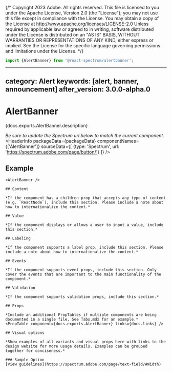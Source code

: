{/* Copyright 2023 Adobe. All rights reserved.
This file is licensed to you under the Apache License, Version 2.0 (the "License");
you may not use this file except in compliance with the License. You may obtain a copy
of the License at http://www.apache.org/licenses/LICENSE-2.0
Unless required by applicable law or agreed to in writing, software distributed under
the License is distributed on an "AS IS" BASIS, WITHOUT WARRANTIES OR REPRESENTATIONS
OF ANY KIND, either express or implied. See the License for the specific language
governing permissions and limitations under the License. */}



```jsx import
import {AlertBanner} from '@react-spectrum/alertbanner';
```

---
category: Alert
keywords: [alert, banner, announcement]
after_version: 3.0.0-alpha.0
---

# AlertBanner

<PageDescription>{docs.exports.AlertBanner.description}</PageDescription>

*Be sure to update the Spectrum url below to match the current component.*
<HeaderInfo
  packageData={packageData}
  componentNames={['AlertBanner']}
  sourceData={[
    {type: 'Spectrum', url: 'https://spectrum.adobe.com/page/button/'}
  ]} />

## Example

```tsx example
<AlertBanner />

## Content

*If the component has a children prop that accepts any type of content (e.g. `ReactNode`), include this section. Please include a note about how to internationalize the content.*

## Value

*If the component displays or allows a user to input a value, include this section.*

## Labeling

*If the component supports a label prop, include this section. Please include a note about how to internationalize the content.*

## Events

*If the component supports event props, include this section. Only cover the events that are important to the main functionality of the component.*

## Validation

*If the component supports validation props, include this section.*

## Props

*Include an additional PropTables if multiple components are being documented in a single file. See Tabs.mdx for an example.*
<PropTable component={docs.exports.AlertBanner} links={docs.links} />

## Visual options

*Show examples of all variants and visual props here with links to the design website for more usage details. Examples can be grouped together for conciseness.*

### Sample Option
[View guidelines](https://spectrum.adobe.com/page/text-field/#Width)
